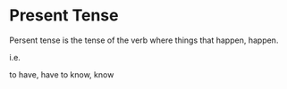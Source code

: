 # Present Tense

Persent tense is the tense of the verb where things that happen, happen.

i.e.

to have, have
to know, know
